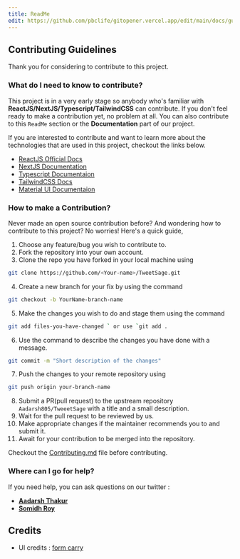 ```yaml
---
title: ReadMe
edit: https://github.com/pbclife/gitopener.vercel.app/edit/main/docs/guides/readme.mdx
---
```


## Contributing Guidelines

Thank you for considering to contribute to this project.

### What do I need to know to contribute?

This project is in a very early stage so anybody who's familiar with **ReactJS/NextJS/Typescript/TailwindCSS** can contribute. If you don't feel ready to make a contribution yet, no problem at all. You can also contribute to this `ReadMe` section or the **Documentation** part of our project.

If you are interested to contribute and want to learn more about the technologies that are used in this project, checkout the links below.

- [ReactJS Official Docs](https://reactjs.org/docs/getting-started.html)
- [NextJS Documentation](https://beta.nextjs.org/docs)
- [Typescript Documentaion](https://www.typescriptlang.org/docs/)
- [TailwindCSS Docs](https://tailwindcss.com/docs/installation)
- [Material UI Documentaion](https://mui.com/material-ui/getting-started/overview/)

### How to make a Contribution?

Never made an open source contribution before? And wondering how to contribute to this project?
No worries! Here's a quick guide,

1. Choose any feature/bug you wish to contribute to.
2. Fork the repository into your own account.
3. Clone the repo you have forked in your local machine using

```bash
git clone https://github.com/<Your-name>/TweetSage.git
```

4. Create a new branch for your fix by using the command

```bash
git checkout -b YourName-branch-name
```

5. Make the changes you wish to do and stage them using the command

```bash
git add files-you-have-changed ` or use `git add .
```

6. Use the command to describe the changes you have done with a message.

```bash
git commit -m "Short description of the changes"
```

7. Push the changes to your remote repository using

```bash
git push origin your-branch-name
```

8. Submit a PR(pull request) to the upstream repository `Aadarsh805/TweeetSage` with a title and a small description.
9. Wait for the pull request to be reviewed by us.
10. Make appropriate changes if the maintainer recommends you to and submit it.
11. Await for your contribution to be merged into the repository.

Checkout the [Contributing.md](CONTRIBUTING.md) file before contributing.

### Where can I go for help?

If you need help, you can ask questions on our twitter :

- [**Aadarsh Thakur**](https://twitter.com/Aadarsh805)
- [**Somidh Roy**](https://twitter.com/RoySomidh)

## Credits

- UI credits : [form carry](https://formcarry.com)
